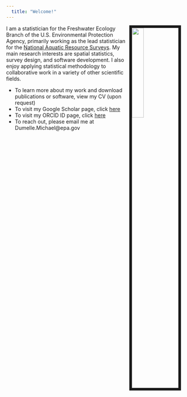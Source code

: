 ```yaml
---
  title: "Welcome!"
---
```

  
<link rel="stylesheet" href="styles.css" type="text/css">

  
      
<img src="images/dumelle_photo1.jpg" style="width:25%; border:7px solid; margin-right: 30px" align="right">
      
   
I am a statistician for the Freshwater Ecology Branch of the U.S. Environmental Protection Agency, primarily working as the lead statistician for the [National Aquatic Resource Surveys](https://www.epa.gov/national-aquatic-resource-surveys).  My main research interests are spatial statistics, survey design, and software development.  I also enjoy applying statistical methodology to collaborative work in a variety of other scientific fields.

* To learn more about my work and download publications or software, view my CV (upon request)
* To visit my Google Scholar page, click [here](https://scholar.google.com/citations?hl=en&user=3quCl1EAAAAJ)
* To visit my ORCID ID page, click [here](https://orcid.org/0000-0002-3393-5529)
* To reach out, please email me at Dumelle.Michael@epa.gov

<!-- view my [CV](files/curriculum_vitae/dumelle_cv.pdf) and the associated [GitHub](https://github.com/michaeldumelle) repositories-->